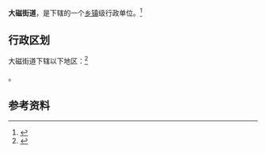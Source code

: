 {{中国乡级行政区|15/02/05/003/000}}

'''大磁街道'''，是{{PRC admin/fullname|15/02/05/003/000|3}}下辖的一个[[乡镇|乡镇]]级行政单位。<ref>{{PRC admin/ref sgc|{{PRC admin/parent|15/02/05/003/000}}}}</ref>

== 行政区划 ==

大磁街道下辖以下地区：<ref>{{PRC admin/ref sgc|15/02/05/003/000}}</ref>

{{PRC admin/children|15/02/05/003/000}}。

== 参考资料 ==

{{reflist}}

{{行政区划小作品}}
{{PRC admin/navcat|15/02/05/003/000}}